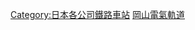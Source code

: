 {{Commonscat|Stations of Okayama Electric Tramway}}

[[Category:日本各公司鐵路車站|Category:日本各公司鐵路車站]]
[[Category:岡山電氣軌道|]]
{{DEFAULTSORT:Okayama}}